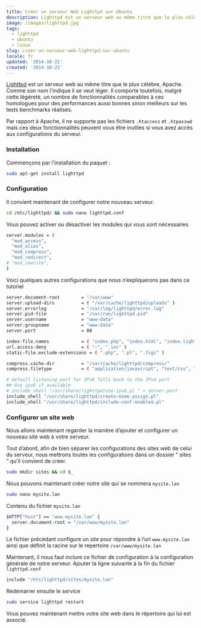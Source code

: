 ```yaml
---
title: Créer un serveur Web Lighttpd sur Ubuntu
description: Lighttpd est un serveur web au même titre que le plus célèbre, Apache. Comme son nom l’indique il se veut léger. Il comporte toutefois, malgré cette légèreté, un nombre de fonctionnalités comparables à ces homologues pour des performances aussi bonnes sinon meilleurs sur les tests benchmarks réalisés.
image: /images/lighttpd.jpg
tags:
  - lighttpd
  - ubuntu
  - linux
slug: creer-un-serveur-web-lighttpd-sur-ubuntu
locale: fr
updated: '2014-10-21'
created: '2014-10-21'
---
```


[Lighttpd](https://www.lighttpd.net/) est un serveur web au même titre que le plus célèbre, Apache. Comme son nom l’indique il se veut léger. Il comporte toutefois, malgré cette légèreté, un nombre de fonctionnalités comparables à ces homologues pour des performances aussi bonnes sinon meilleurs sur les tests benchmarks réalisés.

Par rapport à Apache, il ne supporte pas les fichiers `.htaccess` et `.htpasswd` mais ces deux fonctionnalités peuvent vous être inutiles si vous avez accès aux configurations du serveur.

### Installation

Commençons par l’installation du paquet :

```bash
sudo apt-get install lighttpd
```

### Configuration

Il convient maintenant de configurer notre nouveau serveur.

```bash
cd /etc/lighttpd/ && sudo nano lighttpd.conf
```

Vous pouvez activer ou désactiver les modules qui vous sont nécessaires

```bash
server.modules = (
  "mod_access",
  "mod_alias",
  "mod_compress",
  "mod_redirect",
# "mod_rewrite",
)
```

Voici quelques autres configurations que nous n’expliquerons pas dans ce tutoriel

```bash
server.document-root        = "/var/www"
server.upload-dirs          = ( "/var/cache/lighttpd/uploads" )
server.errorlog             = "/var/log/lighttpd/error.log"
server.pid-file             = "/var/run/lighttpd.pid"
server.username             = "www-data"
server.groupname            = "www-data"
server.port                 = 80

index-file.names            = ( "index.php", "index.html", "index.lighttpd.html" )
url.access-deny             = ( "~", ".inc" )
static-file.exclude-extensions = ( ".php", ".pl", ".fcgi" )

compress.cache-dir          = "/var/cache/lighttpd/compress/"
compress.filetype           = ( "application/javascript", "text/css", "text/html", "text/plain" )

# default listening port for IPv6 falls back to the IPv4 port
## Use ipv6 if available
# include_shell "/usr/share/lighttpd/use-ipv6.pl " + server.port
include_shell "/usr/share/lighttpd/create-mime.assign.pl"
include_shell "/usr/share/lighttpd/include-conf-enabled.pl"
```

### Configurer un site web

Nous allons maintenant regarder la manière d’ajouter et configurer un nouveau site web à votre serveur.

Tout d’abord, afin de bien séparer les configurations des sites web de celui du serveur, nous mettrons toutes les configurations dans un dossier “ sites “ qu’il convient de créer.

```bash
sudo mkdir sites && cd $_
```

Nous pouvons maintenant créer notre site qui se nommera `mysite.lan`

```bash
sudo nano mysite.lan
```

Contenu du fichier `mysite.lan`

```bash
$HTTP["host"] == "www.mysite.lan" {
  server.document-root = "/var/www/mysite.lan"
}
```

Le fichier précédant configure un site pour répondre à l’url `www.mysite.lan` ainsi que définit la racine sur le repertoire `/var/www/mysite.lan`

Maintenant, il nous faut inclure ce fichier de configuration à la configuration générale de notre serveur. Ajouter la ligne suivante à la fin du fichier `lighttpd.conf`

```bash
include "/etc/lighttpd/sites/mysite.lan"
```

Redémarrer ensuite le service

```bash
sudo service lighttpd restart
```

Vous pouvez maintenant mettre votre site web dans le répertoire qui lui est associé.

